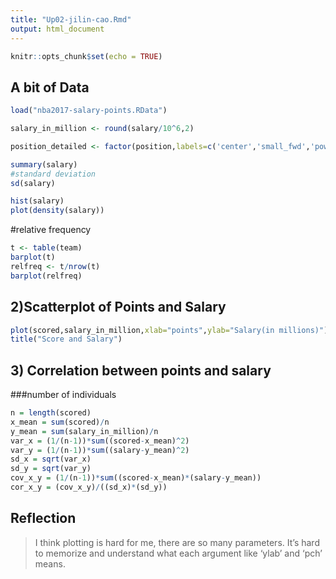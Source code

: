 ```yaml
---
title: "Up02-jilin-cao.Rmd"
output: html_document
---
```


```r
knitr::opts_chunk$set(echo = TRUE)
```
## A bit of Data
```r
load("nba2017-salary-points.RData")

salary_in_million <- round(salary/10^6,2)

position_detailed <- factor(position,labels=c('center','small_fwd','power_fwd','shoot_guard','point_guard'))

summary(salary)
#standard deviation
sd(salary)
```
```r
hist(salary)
plot(density(salary))
```
#relative frequency

```r
t <- table(team)
barplot(t)
relfreq <- t/nrow(t)
barplot(relfreq)
```
## 2)Scatterplot of Points and Salary
```r
plot(scored,salary_in_million,xlab="points",ylab="Salary(in millions)")
title("Score and Salary")
```

## 3) Correlation between points and salary
###number of individuals
```r
n = length(scored)
x_mean = sum(scored)/n
y_mean = sum(salary_in_million)/n
var_x = (1/(n-1))*sum((scored-x_mean)^2)
var_y = (1/(n-1))*sum((salary-y_mean)^2)
sd_x = sqrt(var_x)
sd_y = sqrt(var_y)
cov_x_y = (1/(n-1))*sum((scored-x_mean)*(salary-y_mean))
cor_x_y = (cov_x_y)/((sd_x)*(sd_y))
```
## Reflection
>
  I think plotting is hard for me, there are so many parameters. It's hard to memorize and understand what each argument like 'ylab' and 'pch' means.
